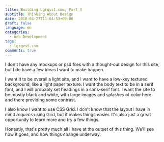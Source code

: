 ```yaml
---
title: Building Lgrqvst.com, Part V
subtitle: Thinking About Design
date: 2018-04-27T11:04:53+09:00
draft: false
language: en
categories:
  - Web Development
tags:
  - lgrqvst.com
comments: true
---
```


I don't have any mockups or psd files with a thought-out design for this site, but I do have a few ideas I want to make happen.

I want it to be overall a light site, and I want to have a low-key textured background, like a light paper texture. I want the body text to be in a serif font, and I will probably set headings in a sans-serif font. I want the site to be mostly black and white, with large images and splashes of color here and there providing some contrast.

I also know I want to use CSS Grid. I don't know that the layout I have in mind _requires_ using Grid, but it makes things easier. It's also just a great opportunity to learn more and try a few things.

Honestly, that's pretty much all I have at the outset of this thing. We'll see how it goes, and how things change underway.
